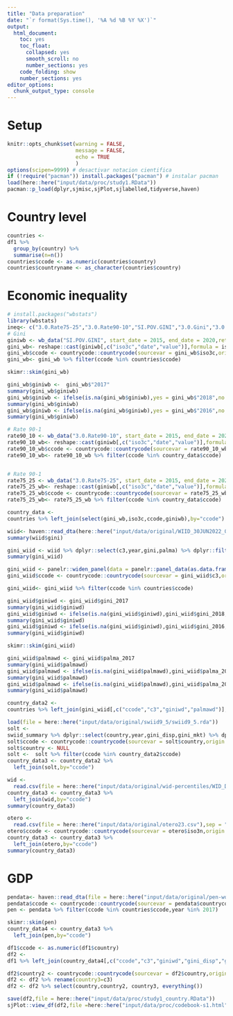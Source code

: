 ```yaml
---
title: "Data preparation"
date: "`r format(Sys.time(), '%A %d %B %Y %X')`"
output: 
  html_document: 
    toc: yes
    toc_float:
      collapsed: yes
      smooth_scroll: no
      number_sections: yes
    code_folding: show  
    number_sections: yes
editor_options: 
  chunk_output_type: console
---
```


# Setup

```r
knitr::opts_chunk$set(warning = FALSE, 
                      message = FALSE, 
                      echo = TRUE 
                      )
options(scipen=9999) # desactivar notacion cientifica
if (!require("pacman")) install.packages("pacman") # instalar pacman
load(here::here("input/data/proc/study1.RData"))
pacman::p_load(dplyr,sjmisc,sjPlot,sjlabelled,tidyverse,haven)
```

# Country level

```r
countries <- 
df1 %>% 
  group_by(country) %>% 
  summarise(n=n())
countries$ccode <- as.numeric(countries$country)
countries$countryname <- as_character(countries$country)
```


# Economic inequality

```r
# install.packages("wbstats")
library(wbstats)
ineq<- c("3.0.Rate75-25","3.0.Rate90-10","SI.POV.GINI","3.0.Gini","3.0.Gini_nozero")
# Gini
giniwb <- wb_data("SI.POV.GINI", start_date = 2015, end_date = 2020,return_wide = F)
gini_wb<- reshape::cast(giniwb[,c("iso3c","date","value")],formula = iso3c ~ date,value = "value")
gini_wb$ccode <- countrycode::countrycode(sourcevar = gini_wb$iso3c,origin = "iso3c",destination = "iso3n")
gini_wb<- gini_wb %>% filter(ccode %in% countries$ccode)

skimr::skim(gini_wb)

gini_wb$giniwb <-  gini_wb$"2017"
summary(gini_wb$giniwb)
gini_wb$giniwb <- ifelse(is.na(gini_wb$giniwb),yes = gini_wb$"2018",no = gini_wb$giniwb)
summary(gini_wb$giniwb)
gini_wb$giniwb <- ifelse(is.na(gini_wb$giniwb),yes = gini_wb$"2016",no = gini_wb$giniwb)
summary(gini_wb$giniwb)

# Rate 90-1
rate90_10 <- wb_data("3.0.Rate90-10", start_date = 2015, end_date = 2020,return_wide = F)
rate90_10_wb<- reshape::cast(giniwb[,c("iso3c","date","value")],formula = iso3c ~ date,value = "value")
rate90_10_wb$ccode <- countrycode::countrycode(sourcevar = rate90_10_wb$iso3c,origin = "iso3c",destination = "iso3n")
rate90_10_wb<- rate90_10_wb %>% filter(ccode %in% country_data$ccode)


# Rate 90-1
rate75_25 <- wb_data("3.0.Rate75-25", start_date = 2015, end_date = 2020,return_wide = F)
rate75_25_wb<- reshape::cast(giniwb[,c("iso3c","date","value")],formula = iso3c ~ date,value = "value")
rate75_25_wb$ccode <- countrycode::countrycode(sourcevar = rate75_25_wb$iso3c,origin = "iso3c",destination = "iso3n")
rate75_25_wb<- rate75_25_wb %>% filter(ccode %in% country_data$ccode)

country_data <- 
countries %>% left_join(select(gini_wb,iso3c,ccode,giniwb),by="ccode")
```

```r
wiid<- haven::read_dta(here::here("input/data/original/WIID_30JUN2022_0/WIID_30JUN2022_0.dta"))
summary(wiid$gini)

gini_wiid <- wiid %>% dplyr::select(c3,year,gini,palma) %>% dplyr::filter(year %in% c(2014:2019))
summary(gini_wiid)

gini_wiid <- panelr::widen_panel(data = panelr::panel_data(as.data.frame(gini_wiid), id = c3 , wave = year))
gini_wiid$ccode <- countrycode::countrycode(sourcevar = gini_wiid$c3,origin = "iso3c",destination = "iso3n")

gini_wiid<- gini_wiid %>% filter(ccode %in% countries$ccode)

gini_wiid$giniwd <- gini_wiid$gini_2017
summary(gini_wiid$giniwd)
gini_wiid$giniwd <- ifelse(is.na(gini_wiid$giniwd),gini_wiid$gini_2018,no = gini_wiid$giniwd)
summary(gini_wiid$giniwd)
gini_wiid$giniwd <- ifelse(is.na(gini_wiid$giniwd),gini_wiid$gini_2016,no = gini_wiid$giniwd)
summary(gini_wiid$giniwd)

skimr::skim(gini_wiid)

gini_wiid$palmawd <- gini_wiid$palma_2017
summary(gini_wiid$palmawd)
gini_wiid$palmawd <- ifelse(is.na(gini_wiid$palmawd),gini_wiid$palma_2018,no = gini_wiid$palmawd)
summary(gini_wiid$palmawd)
gini_wiid$palmawd <- ifelse(is.na(gini_wiid$palmawd),gini_wiid$palma_2016,no = gini_wiid$palmawd)
summary(gini_wiid$palmawd)

country_data2 <- 
countries %>% left_join(gini_wiid[,c("ccode","c3","giniwd","palmawd")],by="ccode")
```

```r
load(file = here::here("input/data/original/swiid9_5/swiid9_5.rda"))
solt <- 
swiid_summary %>% dplyr::select(country,year,gini_disp,gini_mkt) %>% dplyr::filter(year %in% c(2016))
solt$ccode <- countrycode::countrycode(sourcevar = solt$country,origin = "country.name",destination = "iso3n")
solt$country <- NULL
solt <-  solt %>% filter(ccode %in% country_data2$ccode)
country_data3 <- country_data2 %>% 
  left_join(solt,by="ccode")
```

```r
wid <- 
  read.csv(file = here::here("input/data/original/wid-percentiles/WID_Data_Metadata/WID_Data_28072023-104940.csv"),sep = ";")
country_data3 <- country_data3 %>% 
  left_join(wid,by="ccode")
summary(country_data3)
```

```r
otero <- 
  read.csv(file = here::here("input/data/original/otero23.csv"),sep = ";")
otero$ccode <- countrycode::countrycode(sourcevar = otero$iso3n,origin = "iso2c",destination = "iso3n")
country_data3 <- country_data3 %>% 
  left_join(otero,by="ccode")
summary(country_data3)
```

# GDP

```r
pendata<- haven::read_dta(file = here::here("input/data/original/pen-world/pwt1001.dta"))
pendata$ccode <- countrycode::countrycode(sourcevar = pendata$countrycode,origin = "iso3c",destination = "iso3n")
pen <- pendata %>% filter(ccode %in% countries$ccode,year %in% 2017) 

skimr::skim(pen)
country_data4 <- country_data3 %>% 
  left_join(pen,by="ccode")
```

```r
df1$ccode <- as.numeric(df1$country)
df2 <- 
df1 %>% left_join(country_data4[,c("ccode","c3","giniwd","gini_disp","gini_mkt","gini","gv_spen","palmawd","rgdpna","pc10_2017","pc50_2017")],by = "ccode")

df2$country2 <- countrycode::countrycode(sourcevar = df2$country,origin = "iso3n",destination = "country.name")
df2 <- df2 %>% rename(country3=c3)
df2 <- df2 %>% select(country,country2, country3, everything())
```

```r
save(df2,file = here::here("input/data/proc/study1_country.RData"))
sjPlot::view_df(df2,file =here::here("input/data/proc/codebook-s1.html") )
```
